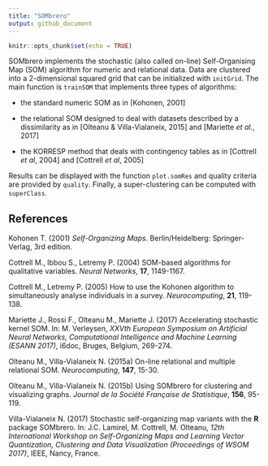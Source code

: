 ```yaml
---
title: "SOMbrero"
output: github_document
---
```


```r
knitr::opts_chunk$set(echo = TRUE)
```

SOMbrero implements the stochastic (also called on-line) Self-Organising Map 
(SOM) algorithm for numeric and relational data. Data are clustered into a 
2-dimensional squared grid that can be initialized with ```initGrid```. The 
main function is ```trainSOM``` that implements three types of algorithms:

* the standard numeric SOM as in [Kohonen, 2001]

* the relational SOM designed to deal with datasets described by a dissimilarity
as in [Olteanu & Villa-Vialaneix, 2015] and [Mariette *et al.*, 2017]

* the KORRESP method that deals with contingency tables as in 
[Cottrell *et al*, 2004] and [Cottrell *et al*, 2005]

Results can be displayed with the function ```plot.somRes``` and quality 
criteria are provided by ```quality```. Finally, a super-clustering can be 
computed with ```superClass```.


## References 

Kohonen T. (2001) *Self-Organizing Maps*. Berlin/Heidelberg: Springer-Verlag, 
3rd edition.

Cottrell M., Ibbou S., Letremy P. (2004) SOM-based algorithms for qualitative
variables. *Neural Networks*, **17**, 1149-1167.

Cottrell M., Letremy P. (2005) How to use the Kohonen algorithm to 
simultaneously analyse individuals in a survey. *Neurocomputing*, **21**, 
119-138.

Mariette J., Rossi F., Olteanu M., Mariette J. (2017) Accelerating stochastic 
kernel SOM. In: M. Verleysen, *XXVth European Symposium on Artificial Neural
Networks, Computational Intelligence and Machine Learning (ESANN 2017)*, i6doc,
Bruges, Belgium, 269-274.

Olteanu M., Villa-Vialaneix N. (2015a) On-line relational and multiple 
relational SOM. *Neurocomputing*, **147**, 15-30. 

Olteanu M., Villa-Vialaneix N. (2015b) Using SOMbrero for clustering and 
visualizing graphs. *Journal de la Société Française de Statistique*, **156**, 
95-119.

Villa-Vialaneix N. (2017) Stochastic self-organizing map variants with the **R** 
package SOMbrero. In: J.C. Lamirel, M. Cottrell, M. Olteanu, *12th International 
Workshop on Self-Organizing Maps and Learning Vector Quantization, Clustering 
and Data Visualization (Proceedings of WSOM 2017)*, IEEE, Nancy, France.